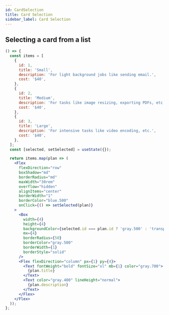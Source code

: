 ```yaml
---
id: CardSelection
title: Card Selection
sidebar_label: Card Selection
---
```


## Selecting a card from a list

```jsx live
() => {
  const items = [
    {
      id: 1,
      title: 'Small',
      description: 'For light background jobs like sending email.',
      cost: '$40',
    },
    {
      id: 2,
      title: 'Medium',
      description: 'For tasks like image resizing, exporting PDFs, etc.',
      cost: '$40',
    },
    {
      id: 3,
      title: 'Large',
      description: 'For intensive tasks like video encoding, etc.',
      cost: '$40',
    },
  ];
  const [selected, setSelected] = useState({});

  return items.map(plan => (
    <Flex
      flexDirection="row"
      boxShadow="md"
      borderRadius="md"
      maxWidth="30rem"
      overflow="hidden"
      alignItems="center"
      borderWidth="1"
      borderColor="blue.500"
      onClick={() => setSelected(plan)}
    >
      <Box
        width={4}
        height={4}
        backgroundColor={selected.id === plan.id ? 'gray.500' : 'transparent'}
        mx={4}
        borderRadius={50}
        borderColor="gray.500"
        borderWidth={1}
        borderStyle="solid"
      />
      <Flex flexDirection="column" px={1} py={4}>
        <Text fontWeight="bold" fontSize="xl" mb={1} color="gray.700">
          {plan.title}
        </Text>
        <Text color="gray.400" lineHeight="normal">
          {plan.description}
        </Text>
      </Flex>
    </Flex>
  ));
};
```

